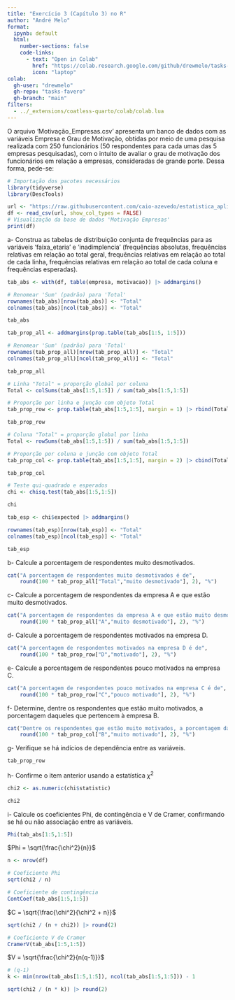 ```yaml
---
title: "Exercício 3 (Capítulo 3) no R"
author: "André Melo"
format:
  ipynb: default
  html:
    number-sections: false
    code-links:
      - text: "Open in Colab"
        href: "https://colab.research.google.com/github/drewmelo/tasks-favero/blob/main/cap3_exerc7.ipynb"
        icon: "laptop"
colab:
  gh-user: "drewmelo"
  gh-repo: "tasks-favero"
  gh-branch: "main"
filters:
  - ../_extensions/coatless-quarto/colab/colab.lua
---
```


O arquivo 'Motivação_Empresas.csv' apresenta um banco de dados com as variáveis Empresa e Grau de Motivação, obtidas por meio de uma pesquisa realizada com 250 funcionários (50 respondentes para cada umas das 5 empresas pesquisadas), com o intuito de avaliar o grau de motivação dos funcionários em relação a empresas, consideradas de grande porte. Dessa forma, pede-se:

```r
# Importação dos pacotes necessários
library(tidyverse)
library(DescTools)
```


```r
url <- "https://raw.githubusercontent.com/caio-azevedo/estatistica_aplicada/refs/heads/main/Semana%201/Motiva%C3%A7%C3%A3o_Empresas.csv"
df <- read_csv(url, show_col_types = FALSE)
# Visualização da base de dados 'Motivação Empresas'
print(df)
```

a- Construa as tabelas de distribuição conjunta de frequências para as variáveis 'faixa_etaria' e 'inadimplencia' (frequências absolutas, frequências relativas em relação ao total geral, frequências relativas em relação ao total de cada linha, frequências relativas em relação ao total de cada coluna e frequências esperadas).

```r
tab_abs <- with(df, table(empresa, motivacao)) |> addmargins()

# Renomear 'Sum' (padrão) para 'Total'
rownames(tab_abs)[nrow(tab_abs)] <- "Total"
colnames(tab_abs)[ncol(tab_abs)] <- "Total"

tab_abs
```


```r
tab_prop_all <- addmargins(prop.table(tab_abs[1:5, 1:5]))

# Renomear 'Sum' (padrão) para 'Total'
rownames(tab_prop_all)[nrow(tab_prop_all)] <- "Total"
colnames(tab_prop_all)[ncol(tab_prop_all)] <- "Total"

tab_prop_all
```


```r
# Linha "Total" = proporção global por coluna
Total <- colSums(tab_abs[1:5,1:5]) / sum(tab_abs[1:5,1:5])

# Proporção por linha e junção com objeto Total
tab_prop_row <- prop.table(tab_abs[1:5,1:5], margin = 1) |> rbind(Total) |> round(3)

tab_prop_row
```


```r
# Coluna "Total" = proporção global por linha
Total <- rowSums(tab_abs[1:5,1:5]) / sum(tab_abs[1:5,1:5])

# Proporção por coluna e junção com objeto Total
tab_prop_col <- prop.table(tab_abs[1:5,1:5], margin = 2) |> cbind(Total) |> round(3)

tab_prop_col
```


```r
# Teste qui-quadrado e esperados
chi <- chisq.test(tab_abs[1:5,1:5])

chi
```


```r
tab_esp <- chi$expected |> addmargins()

rownames(tab_esp)[nrow(tab_esp)] <- "Total"
colnames(tab_esp)[ncol(tab_esp)] <- "Total"

tab_esp
```

b- Calcule a porcentagem de respondentes muito desmotivados.
```r
cat("A porcentagem de respondentes muito desmotivados é de",
    round(100 * tab_prop_all["Total","muito desmotivado"], 2), "%")
```

c- Calcule a porcentagem de respondentes da empresa A e que estão muito desmotivados.
```r
cat("A porcentagem de respondentes da empresa A e que estão muito desmotivados é de",
    round(100 * tab_prop_all["A","muito desmotivado"], 2), "%")
```

d- Calcule a porcentagem de respondentes motivados na empresa D.
```r
cat("A porcentagem de respondentes motivados na empresa D é de",
    round(100 * tab_prop_row["D","motivado"], 2), "%")
```

e- Calcule a porcentagem de respondentes pouco motivados na empresa C.
```r
cat("A porcentagem de respondentes pouco motivados na empresa C é de",
    round(100 * tab_prop_row["C","pouco motivado"], 2), "%")
```

f- Determine, dentre os respondentes que estão muito motivados, a porcentagem daqueles que pertencem à empresa B.
```r
cat("Dentre os respondentes que estão muito motivados, a porcentagem daqueles que pertencem à empresa B é de",
    round(100 * tab_prop_col["B","muito motivado"], 2), "%")
```

g- Verifique se há indícios de dependência entre as variáveis.
```r
tab_prop_row
```

h- Confirme o item anterior usando a estatística $\chi^2$
```r
chi2 <- as.numeric(chi$statistic)

chi2
```

i- Calcule os coeficientes Phi, de contingência e V de Cramer, confirmando se há ou não associação entre as variáveis.
```r
Phi(tab_abs[1:5,1:5])
```

$Phi = \sqrt{\frac{\chi^2}{n}}$
```r
n <- nrow(df)

# Coeficiente Phi
sqrt(chi2 / n)
```


```r
# Coeficiente de contingência
ContCoef(tab_abs[1:5,1:5])
```

$C = \sqrt{\frac{\chi^2}{\chi^2 + n}}$
```r
sqrt(chi2 / (n + chi2)) |> round(2)
```

```r
# Coeficiente V de Cramer
CramerV(tab_abs[1:5,1:5])
```

$V = \sqrt{\frac{\chi^2}{n(q-1)}}$
```r
# (q-1)
k <- min(nrow(tab_abs[1:5,1:5]), ncol(tab_abs[1:5,1:5])) - 1

sqrt(chi2 / (n * k)) |> round(2)
```